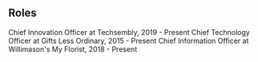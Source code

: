 ## Roles

<ProjectCard title="CIO" link="https://www.techsembly.com/" bg="linear-gradient(to right, #021E4A 0%, #163058 100%)">
Chief Innovation Officer at Techsembly, 2019 - Present
</ProjectCard>

<ProjectCard title="CTO" link="https://www.giftslessordinary.com/" bg="linear-gradient(to right, #002365 0%, #EDEDED 100%)">
Chief Technology Officer at Gifts Less Ordinary, 2015 - Present
</ProjectCard>

<ProjectCard title="CIO" link="https://www.myflorist.co.uk/" bg="linear-gradient(to right, #000000 0%, #F2A900 100%)">
Chief Information Officer at Willimason's My Florist, 2018 - Present
</ProjectCard>
